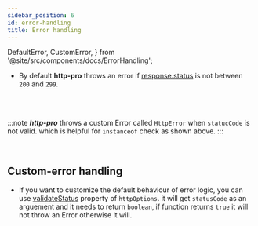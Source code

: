 ```yaml
---
sidebar_position: 6
id: error-handling
title: Error handling
---
```


  DefaultError,
  CustomError,
} from '@site/src/components/docs/ErrorHandling';

- By default **http-pro** throws an error if [response.status](https://developer.mozilla.org/en-US/docs/Web/API/Response/status) is not between `200` and `299`.

<DefaultError />
<br />
<br />

:::note
**_http-pro_** throws a custom Error called `HttpError` when `statucCode` is not valid. which is helpful for `instanceof` check as shown above.
:::

<br />

## Custom-error handling

- If you want to customize the default behaviour of error logic, you can use [validateStatus](../API/HttpOptions#validatestatus) property of `httpOptions`. it will get `statusCode` as an arguement and it needs to return `boolean`, if function returns `true` it will not throw an Error otherwise it will.

<CustomError />
